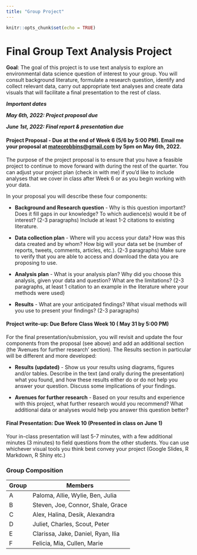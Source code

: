 ```yaml
---
title: "Group Project"
---
```


```r
knitr::opts_chunk$set(echo = TRUE)
```

# Final Group Text Analysis Project

**Goal**: The goal of this project is to use text analysis to explore an environmental data science question of interest to your group. You will consult background literature, formulate a research question, identify and collect relevant data, carry out appropriate text analyses and create data visuals that will facilitate a final presentation to the rest of class.

***Important dates***

***May 6th, 2022: Project proposal due***

***June 1st, 2022: Final report & presentation due***

#### Project Proposal - Due at the end of Week 6 (5/6 by 5:00 PM). Email me your proposal at [mateorobbins\@gmail.com](mailto:mateorobbins@gmail.com){.email} by 5pm on May 6th, 2022.

The purpose of the project proposal is to ensure that you have a feasible project to continue to move forward with during the rest of the quarter. You can adjust your project plan (check in with me) if you'd like to include analyses that we cover in class after Week 6 or as you begin working with your data.

In your proposal you will describe these four components:

-   **Background and Research question** - Why is this question important? Does it fill gaps in our knowledge? To which audience(s) would it be of interest? (2-3 paragraphs) Include at least 1-2 citations to existing literature.

-   **Data collection plan** - Where will you access your data? How was this data created and by whom? How big will your data set be (number of reports, tweets, comments, articles, etc.). (2-3 paragraphs) Make sure to verify that you are able to access and download the data you are proposing to use.

-   **Analysis plan** - What is your analysis plan? Why did you choose this analysis, given your data and question? What are the limitations? (2-3 paragraphs, at least 1 citation to an example in the literature where your methods were used)

-   **Results** - What are your anticipated findings? What visual methods will you use to present your findings? (2-3 paragraphs)

#### Project write-up: Due Before Class Week 10 ( May 31 by 5:00 PM) 

For the final presentation/submission, you will revisit and update the four components from the proposal (see above) and add an additional section (the 'Avenues for further research' section). The Results section in particular will be different and more developed:

-   **Results (updated)** - Show us your results using diagrams, figures and/or tables. Describe in the text (and orally during the presentation) what you found, and how these results either do or do not help you answer your question. Discuss some implications of your findings.

-   **Avenues for further research** - Based on your results and experience with this project, what further research would you recommend? What additional data or analyses would help you answer this question better?

#### Final Presentation: Due Week 10 (Presented in class on June 1)

Your in-class presentation will last 5-7 minutes, with a few additional minutes (3 minutes) to field questions from the other students. You can use whichever visual tools you think best convey your project (Google Slides, R Markdown, R Shiny etc.)

### Group Composition

| Group | Members                            |
|-------|------------------------------------|
| A     | Paloma, Allie, Wylie, Ben, Julia   |
| B     | Steven, Joe, Connor, Shale, Grace  |
| C     | Alex, Halina, Desik, Alexandra     |
| D     | Juliet, Charles, Scout, Peter      |
| E     | Clarissa, Jake, Daniel, Ryan, Ilia |
| F     | Felicia, Mia, Cullen, Marie        |
